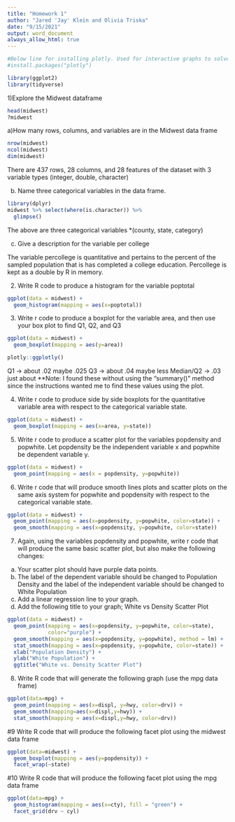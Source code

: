 ```yaml
---
title: "Homework 1"
author: "Jared 'Jay' Klein and Olivia Triska"
date: "9/15/2021"
output: word_document
always_allow_html: true
---
```


```r
#Below line for installing plotly. Used for interactive graphs to solve ?'s. 
#install.packages("plotly")

library(ggplot2)
library(tidyverse)
```

1)Explore the Midwest dataframe

```r
head(midwest)
?midwest
```
  a)How many rows, columns, and variables are in the Midwest data frame
```r
nrow(midwest)
ncol(midwest)
dim(midwest)
```
  There are 437 rows, 28 columns, and 28 features of the dataset with 3 variable types (integer, double, character)
  
  b) Name three categorical variables in the data frame. 
```r
library(dplyr)
midwest %>% select(where(is.character)) %>%
  glimpse()
```
    
  The above are three categorical variables *(county, state, category)
    
  c) Give a description for the variable per college
  
  The variable percollege is quantitative and pertains to the percent of the sampled population that is    has completed a college education. Percollege is kept as a double by R in memory. 
  
2) Write R code to produce a histogram for the variable poptotal
```r
ggplot(data = midwest) +
  geom_histogram(mapping = aes(x=poptotal))
```

3) Write r code to produce a boxplot for the variable area, and then use your box plot to find Q1, Q2, and Q3
```r
ggplot(data = midwest) +
  geom_boxplot(mapping = aes(y=area))

plotly::ggplotly()
```

Q1 -> about .02 maybe .025
Q3 -> about .04 maybe less
Median/Q2 -> .03 just about
**Note: I found these without using the "summary()" method since the instructions
wanted me to find these values using the plot. 

4) Write r code to produce side by side boxplots for the quantitative variable area with respect to the categorical variable state.
```r
ggplot(data = midwest) +
  geom_boxplot(mapping = aes(x=area, y=state))
```


5) Write r code to produce a scatter plot for the variables popdensity and popwhite. Let popdensity be the independent variable x and popwhite be dependent variable y.
```r
ggplot(data = midwest) +
  geom_point(mapping = aes(x = popdensity, y=popwhite))
```


6) Write r code that will produce smooth lines plots and scatter plots on the same axis system for popwhite and popdensity with respect to the categorical variable state.
```r
ggplot(data = midwest) +
  geom_point(mapping = aes(x=popdensity, y=popwhite, color=state)) +
  geom_smooth(mapping = aes(x=popdensity, y=popwhite, color=state))
```


7) Again,  using the variables popdensity and popwhite, write r code that will produce the same basic scatter plot, but also make the following changes: 
  a) Your scatter plot should have purple data points. 
  b) The label of the dependent variable should be changed to Population  Density and the label of the independent variable should be changed to White Population
  c) Add a linear regression line to your graph. 
  d) Add the following title to your graph; White vs Density Scatter Plot
```r
ggplot(data = midwest) +
  geom_point(mapping = aes(x=popdensity, y=popwhite, color=state), 
             color="purple") +
  geom_smooth(mapping = aes(x=popdensity, y=popwhite), method = lm) +
  stat_smooth(mapping = aes(x=popdensity, y=popwhite, color=state)) +
  xlab("Population Density") +
  ylab("White Population") +
  ggtitle("White vs. Density Scatter Plot")
```
  
  
8) Write R code that will generate the following graph (use the mpg data frame)
```r
ggplot(data=mpg) +
  geom_point(mapping = aes(x=displ, y=hwy, color=drv)) +
  geom_smooth(mapping=aes(x=displ,y=hwy)) +
  stat_smooth(mapping = aes(x=displ,y=hwy, color=drv))
```
#9   Write R code that will produce the following facet plot using the midwest data frame
```r
ggplot(data=midwest) +
  geom_boxplot(mapping = aes(y=popdensity)) +
  facet_wrap(~state)
```
#10   Write R code that will produce the following facet plot using the mpg data frame
```r
ggplot(data=mpg) +
  geom_histogram(mapping = aes(x=cty), fill = "green") +
  facet_grid(drv ~ cyl)
```

  